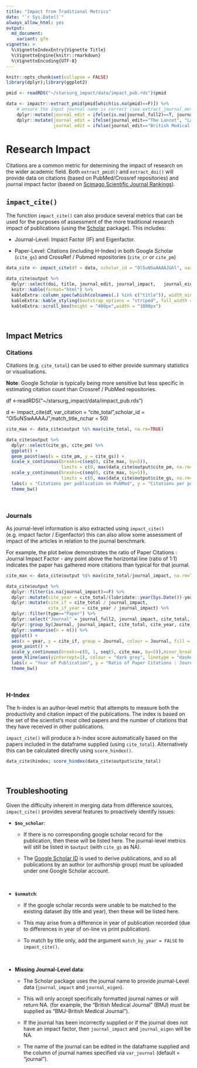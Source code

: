 ```yaml
---
title: "Impact from Traditional Metrics"
date: "`r Sys.Date()`"
always_allow_html: yes
output:
  md_document:
    variant: gfm
vignette: >
  %\VignetteIndexEntry{Vignette Title}
  %\VignetteEngine{knitr::rmarkdown}
  %\VignetteEncoding{UTF-8}
---
```

```r
knitr::opts_chunk$set(collapse = FALSE)
library(dplyr);library(ggplot2)

pmid <- readRDS("~/starsurg_impact/data/impact_pub.rds")$pmid

data <- impactr::extract_pmid(pmid[which(is.na(pmid)==F)]) %>%
    # ensure the input journal name is correct (see extract_journal_metric()$unmatch)
    dplyr::mutate(journal_edit = ifelse(is.na(journal_full2)==T, journal_full,journal_full2))  %>%
    dplyr::mutate(journal_edit = ifelse(journal_edit=="The Lancet", "Lancet", journal_edit),
                  journal_edit = ifelse(journal_edit=="British Medical Journal", "BMJ-British Medical Journal", journal_edit))
```

# Research Impact

Citations are a common metric for determining the impact of research on the wider academic field. Both `extract_pmid()` and `extract_doi()` will provide data on citations (based on PubMed/Crossref repositories) and journal impact factor (based on [Scimago Scientific Journal Rankings](https://www.scimagojr.com)).

## **`impact_cite()`**

The function `impact_cite()` can also produce several metrics that can be used for the purposes of assessment of the more traditional research impact of publications (using the [Scholar](https://cran.r-project.org/web/packages/scholar/index.html) package). This includes:

- Journal-Level: Impact Factor (IF) and Eigenfactor.

- Paper-Level: Citations (including H-Index) in both Google Scholar (`cite_gs`) and CrossRef / Pubmed repositories (`cite_cr` or `cite_pm`)

```r
data_cite <- impact_cite(df = data, scholar_id = "Ol5uNSwAAAAJ&hl", var_journal = "journal_edit", var_citation = "cite_pm")
```
```r
data_cite$output %>%
  dplyr::select(doi, title, journal_edit, journal_impact,	journal_eigen, cite_pm,	cite_gs,	cite_total) %>%
  knitr::kable(format="html") %>%
  kableExtra::column_spec(which(colnames(.) %in% c("title")), width_min="7in") %>%
  kableExtra::kable_styling(bootstrap_options = "striped", full_width = F) %>%
  kableExtra::scroll_box(height = "400px",width = "1000px")
```

&nbsp;

## **Impact Metrics**
### **Citations**
Citations (e.g. `cite_total`) can be used to either provide summary statistics or visualisations.

**Note**: Google Scholar is typically being more sensitive but less specific in estimating citation count than Crossref / PubMed repositories.

df <-readRDS("~/starsurg_impact/data/impact_pub.rds")

d <- impact_cite(df, var_citation = "cite_total",scholar_id = "Ol5uNSwAAAAJ",match_title_nchar = 50)



```r
cite_max <- data_cite$output %$% max(cite_total, na.rm=TRUE)

data_cite$output %>%
  dplyr::select(cite_gs, cite_pm) %>%
  ggplot() +
  geom_point(aes(x = cite_pm, y = cite_gs)) + 
  scale_x_continuous(breaks=c(seq(0, cite_max, by=5)),
                     limits = c(0, max(data_cite$output$cite_pm, na.rm=TRUE)), expand = c(0, 0.5)) +
  scale_y_continuous(breaks=c(seq(0, cite_max, by=5)),
                     limits = c(0, max(data_cite$output$cite_gs, na.rm=TRUE)), expand = c(0, 0.5)) + 
  labs(x = "Citations per publication on PubMed", y = "Citations per publication on Google Scholar") +
  theme_bw()
```

&nbsp;

### **Journals**
As journal-level information is also extracted using `impact_cite()` (e.g. impact factor / Eigenfactor) this can also allow some assessment of impact of the articles in relation to the journal benchmark.

For example, the plot below demonstrates the ratio of Paper Citations : Journal Impact Factor - any point above the horizontal line (ratio of 1:1) indicates the paper has gathered more citations than typical for that journal.

```r
cite_max <- data_cite$output %$% max(cite_total/journal_impact, na.rm=TRUE)

data_cite$output %>%
  dplyr::filter(is.na(journal_impact)==F) %>%
  dplyr::mutate(cite_year = cite_total/(lubridate::year(Sys.Date())-year)) %>%
  dplyr::mutate(cite_if = cite_total / journal_impact,
                cite_if_year = cite_year / journal_impact) %>%
  dplyr::filter(type=="Paper") %>%
  dplyr::select("Journal" = journal_full2, journal_impact, cite_total, cite_year, cite_if, cite_if_year, year, almetric) %>%
  dplyr::group_by(Journal, journal_impact, cite_total, cite_year, cite_if, cite_if_year, year, almetric) %>%
  dplyr::summarise(n = n()) %>%
  ggplot() + 
  aes(x = year, y = cite_if, group = Journal, colour = Journal, fill = Journal) +
  geom_point() +
  scale_y_continuous(breaks=c(0, 1, seq(5, cite_max, by=5)),minor_breaks=NULL) +
  geom_hline(aes(yintercept=1), colour = "dark grey", linetype = "dashed") +
  labs(x = "Year of Publication", y = "Ratio of Paper Citations : Journal Impact Factor") +
  theme_bw()

```

&nbsp;

### **H-Index**
The h-index is an author-level metric that attempts to measure both the productivity and citation impact of the publications. The index is based on the set of the scientist's most cited papers and the number of citations that they have received in other publications.

`impact_cite()` will produce a h-index score automatically based on the papers included in the dataframe supplied (using `cite_total`). Alternatively this can be calculated directly using `score_hindex()`. 

```r
data_cite$hindex; score_hindex(data_cite$output$cite_total)
```

&nbsp;

## **Troubleshooting**
Given the difficulty inherent in merging data from difference sources, `impact_cite()` provides several features to proactively identify issues:

* **`$no_scholar`**:
 
   - If there is no corresponding google scholar record for the publication, then these will be listed here. The journal-level metrics will still be listed in `$output` (with `cite_gs` as NA). 
 
   - The [Google Scholar ID](https://en.wikipedia.org/wiki/Template:Google_Scholar_id) is used to derive publications, and so all publications by an author (or authorship group) must be uploaded under one Google Scholar account.

&nbsp;

* **`$unmatch`**:
  - If the google scholar records were unable to be matched to the existing dataset (by title and year), then these will be listed here.
 
  - This may arise from a difference in year of publication recorded (due to differences in year of on-line vs print publication).
 
   - To match by title only, add the argument `match_by_year = FALSE` to `impact_cite()`. 

&nbsp;

* **Missing Journal-Level data**:
 
   - The Scholar package uses the journal name to provide journal-Level data (`journal_impact` and `journal_eigen`).
 
   - This will only accept specifically formatted journal names or will return NA. (for example, the "British Medical Journal" (BMJ) must be supplied as "BMJ-British Medical Journal").
  
   - If the journal has been incorrectly supplied or if the journal does not have an impact factor, then `journal_impact` and `journal_eigen` will be NA.
  
   - The name of the journal can be edited in the dataframe supplied and the column of journal names specified via `var_journal` (default = "journal").
